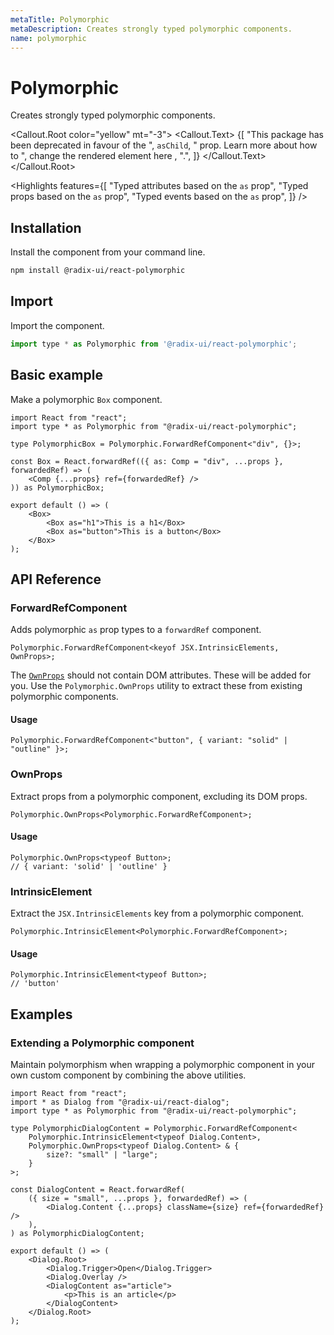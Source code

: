 ```yaml
---
metaTitle: Polymorphic
metaDescription: Creates strongly typed polymorphic components.
name: polymorphic
---
```


# Polymorphic

<Description>Creates strongly typed polymorphic components.</Description>

<Callout.Root color="yellow" mt="-3">
	<Callout.Text>
		{[
			"This package has been deprecated in favour of the ",
			<Code variant="ghost">asChild</Code>,
			" prop. Learn more about how to ",
			<Link href="/primitives/docs/guides/composition">
				change the rendered element here
			</Link>,
			".",
		]}
	</Callout.Text>
</Callout.Root>

<Highlights
	features={[
		"Typed attributes based on the `as` prop",
		"Typed props based on the `as` prop",
		"Typed events based on the `as` prop",
	]}
/>

## Installation

Install the component from your command line.

```bash
npm install @radix-ui/react-polymorphic
```

## Import

Import the component.

```jsx
import type * as Polymorphic from '@radix-ui/react-polymorphic';
```

## Basic example

Make a polymorphic `Box` component.

```tsx
import React from "react";
import type * as Polymorphic from "@radix-ui/react-polymorphic";

type PolymorphicBox = Polymorphic.ForwardRefComponent<"div", {}>;

const Box = React.forwardRef(({ as: Comp = "div", ...props }, forwardedRef) => (
	<Comp {...props} ref={forwardedRef} />
)) as PolymorphicBox;

export default () => (
	<Box>
		<Box as="h1">This is a h1</Box>
		<Box as="button">This is a button</Box>
	</Box>
);
```

## API Reference

### ForwardRefComponent

Adds polymorphic `as` prop types to a `forwardRef` component.

```tsx line=1,4
Polymorphic.ForwardRefComponent<keyof JSX.IntrinsicElements, OwnProps>;
```

The [`OwnProps`](/primitives/docsutilities/polymorphic#ownprops) should not contain DOM attributes. These will be added for you. Use the `Polymorphic.OwnProps` utility to extract these from existing polymorphic components.

#### Usage

```tsx
Polymorphic.ForwardRefComponent<"button", { variant: "solid" | "outline" }>;
```

### OwnProps

Extract props from a polymorphic component, excluding its DOM props.

```tsx line=1,3
Polymorphic.OwnProps<Polymorphic.ForwardRefComponent>;
```

#### Usage

```tsx
Polymorphic.OwnProps<typeof Button>;
// { variant: 'solid' | 'outline' }
```

### IntrinsicElement

Extract the `JSX.IntrinsicElements` key from a polymorphic component.

```tsx line=1,3
Polymorphic.IntrinsicElement<Polymorphic.ForwardRefComponent>;
```

#### Usage

```tsx
Polymorphic.IntrinsicElement<typeof Button>;
// 'button'
```

## Examples

### Extending a Polymorphic component

Maintain polymorphism when wrapping a polymorphic component in your own custom component by combining the above utilities.

```tsx
import React from "react";
import * as Dialog from "@radix-ui/react-dialog";
import type * as Polymorphic from "@radix-ui/react-polymorphic";

type PolymorphicDialogContent = Polymorphic.ForwardRefComponent<
	Polymorphic.IntrinsicElement<typeof Dialog.Content>,
	Polymorphic.OwnProps<typeof Dialog.Content> & {
		size?: "small" | "large";
	}
>;

const DialogContent = React.forwardRef(
	({ size = "small", ...props }, forwardedRef) => (
		<Dialog.Content {...props} className={size} ref={forwardedRef} />
	),
) as PolymorphicDialogContent;

export default () => (
	<Dialog.Root>
		<Dialog.Trigger>Open</Dialog.Trigger>
		<Dialog.Overlay />
		<DialogContent as="article">
			<p>This is an article</p>
		</DialogContent>
	</Dialog.Root>
);
```
